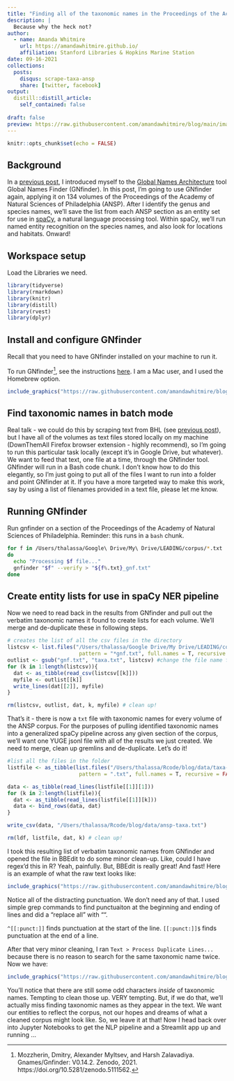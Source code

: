 ```yaml
---
title: "Finding all of the taxonomic names in the Proceedings of the Academy of Natural Sciences of Philadelphia"
description: |
  Because why the heck not?
author:
  - name: Amanda Whitmire
    url: https://amandawhitmire.github.io/
    affiliation: Stanford Libraries & Hopkins Marine Station
date: 09-16-2021
collections:
  posts:
    disqus: scrape-taxa-ansp
    share: [twitter, facebook]
output:
  distill::distill_article:
    self_contained: false
    
draft: false
preview: https://raw.githubusercontent.com/amandawhitmire/blog/main/images/ansp-taxa-raw.jpg
---
```



```r
knitr::opts_chunk$set(echo = FALSE)
```

## Background

In a [previous post](https://amandawhitmire.github.io/blog/posts/2021-08-05-exploring-gnfinder/), I introduced myself to the [Global Names Architecture](https://globalnames.org/apps/) tool Global Names Finder (GNfinder). In this post, I'm going to use GNfinder again, applying it on 134 volumes of the Proceedings of the Academy of Natural Sciences of Philadelphia (ANSP). After I identify the genus and species names, we'll save the list from each ANSP section as an entity set for use in [spaCy](https://spacy.io/), a natural language processing tool. Within spaCy, we'll run named entity recognition on the species names, and also look for locations and habitats. Onward!

## Workspace setup

Load the Libraries we need.

```r
library(tidyverse)
library(rmarkdown)
library(knitr)
library(distill)
library(rvest)
library(dplyr)
```

## Install and configure GNfinder

Recall that you need to have GNfinder installed on your machine to run it.

To run GNfinder^[Mozzherin, Dmitry, Alexander Myltsev, and Harsh Zalavadiya. Gnames/Gnfinder: V0.14.2. Zenodo, 2021. https://doi.org/10.5281/zenodo.5111562.
], see the instructions [here](https://github.com/gnames/gnfinder). I am a Mac user, and I used the Homebrew option.

```r
include_graphics("https://raw.githubusercontent.com/amandawhitmire/blog/main/images/gnfinder-install.jpg")
```

## Find taxonomic names in batch mode

Real talk - we could do this by scraping text from BHL (see [previous post](https://amandawhitmire.github.io/blog/posts/2021-06-23-using-the-bhl-api/)), but I have all of the volumes as text files stored locally on my machine (DownThemAll Firefox browser extension - highly recommend), so I'm going to run this particular task locally (except it's in Google Drive, but whatever). We want to feed that text, one file at a time, through the GNfinder tool. GNfinder will run in a Bash code chunk. I don't know how to do this elegantly, so I'm just going to put all of the files I want to run into a folder and point GNfinder at it. If you have a more targeted way to make this work, say by using a list of filenames provided in a text file, please let me know.

## Running GNfinder

Run gnfinder on a section of the Proceedings of the Academy of Natural Sciences of Philadelphia. Reminder: this runs in a `bash` chunk.

```bash
for f in /Users/thalassa/Google\ Drive/My\ Drive/LEADING/corpus/*.txt
do 
  echo "Processing $f file..."
  gnfinder "$f" --verify > "${f%.txt}_gnf.txt"
done
```

## Create entity lists for use in spaCy NER pipeline

Now we need to read back in the results from GNfinder and pull out the verbatim taxonomic names it found to create lists for each volume. We'll merge and de-duplicate these in following steps.

```r
# creates the list of all the csv files in the directory
listcsv <- list.files("/Users/thalassa/Google Drive/My Drive/LEADING/corpus/gnfinder",
                       pattern = "*gnf.txt", full.names = T, recursive = TRUE)
outlist <- gsub("gnf.txt", "taxa.txt", listcsv) #change the file name for the entity files
for (k in 1:length(listcsv)){
  dat <- as_tibble(read_csv(listcsv[[k]]))
  myfile <- outlist[[k]]
  write_lines(dat[[2]], myfile)
}

rm(listcsv, outlist, dat, k, myfile) # clean up!
``` 

That's it - there is now a `txt` file with taxonomic names for every volume of the ANSP corpus. For the purposes of pulling identified taxonomic names into a generalized spaCy pipeline across any given section of the corpus, we'll want one YUGE jsonl file with all of the results we just created. We need to merge, clean up gremlins and de-duplicate. Let's do it!

```r

#list all the files in the folder
listfile <- as_tibble(list.files("/Users/thalassa/Rcode/blog/data/taxa-verbatim-txt",
                       pattern = ".txt", full.names = T, recursive = FALSE))

data <- as_tibble(read_lines(listfile[[1]][1]))
for (k in 2:length(listfile)){
  dat <- as_tibble(read_lines(listfile[[1]][k]))
  data <- bind_rows(data, dat)
}

write_csv(data, "/Users/thalassa/Rcode/blog/data/ansp-taxa.txt")

rm(ldf, listfile, dat, k) # clean up!
``` 

I took this resulting list of verbatim taxonomic names from GNfinder and opened the file in BBEdit to do some minor clean-up. Like, could I have regex'd this in R? Yeah, painfully. But, BBEdit is really great! And fast! Here is an example of what the raw text looks like:

```r
include_graphics("https://raw.githubusercontent.com/amandawhitmire/blog/main/images/ansp-taxa-raw.jpg")
```

Notice all of the distracting punctuation. We don't need any of that. I used simple grep commands to find punctuaiton at the beginning and ending of lines and did a "replace all" with "".

`^[[:punct:]]` finds punctuation at the start of the line.
`[[:punct:]]$` finds punctuation at the end of a line.

After that very minor cleaning, I ran `Text > Process Duplicate Lines...` because there is no reason to search for the same taxonomic name twice. Now we have:

```r
include_graphics("https://raw.githubusercontent.com/amandawhitmire/blog/main/images/ansp-taxa-cleaned.jpg")
```

You'll notice that there are still some odd characters _inside_ of taxonomic names. Tempting to clean those up. VERY tempting. But, if we do that, we'll actually miss finding taxonomic names as they appear in the text. We want our entities to reflect the corpus, not our hopes and dreams of what a cleaned corpus might look like. So, we leave it at that! Now I head back over into Jupyter Notebooks to get the NLP pipeline and a Streamlit app up and running ...